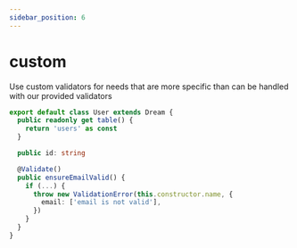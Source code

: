 ```yaml
---
sidebar_position: 6
---
```


# custom

Use custom validators for needs that are more specific than can be handled with our provided validators

```ts
export default class User extends Dream {
  public readonly get table() {
    return 'users' as const
  }

  public id: string

  @Validate()
  public ensureEmailValid() {
    if (...) {
      throw new ValidationError(this.constructor.name, {
        email: ['email is not valid'],
      })
    }
  }
}
```
